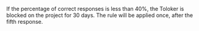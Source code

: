 <Image withBackground imageId="1675426885697" alt="" />

If the percentage of correct responses is less than 40%, the Toloker is blocked on the project for 30 days. The rule will be applied once, after the fifth response.
